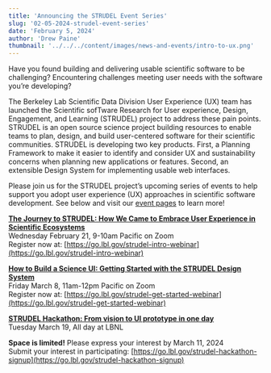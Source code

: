 ```yaml
---
title: 'Announcing the STRUDEL Event Series'
slug: '02-05-2024-strudel-event-series'
date: 'February 5, 2024'
author: 'Drew Paine'
thumbnail: '../../../content/images/news-and-events/intro-to-ux.png'
---
```


Have you found building and delivering usable scientific software to be challenging? Encountering challenges meeting user needs with the software you’re developing?

The Berkeley Lab Scientific Data Division User Experience (UX) team has launched the Scientific sofTware Research for User experience, Design, Engagement, and Learning (STRUDEL) project to address these pain points. STRUDEL is an open source science project building resources to enable teams to plan, design, and build user-centered software for their scientific communities. STRUDEL is developing two key products. First, a Planning Framework to make it easier to identify and consider UX and sustainability concerns when planning new applications or features. Second, an extensible Design System for implementing usable web interfaces.

Please join us for the STRUDEL project’s upcoming series of events to help support you adopt user experience (UX) approaches in scientific software development. See below and visit our [event pages](https://strudel.science/engage/events) to learn more!

<b>[The Journey to STRUDEL: How We Came to Embrace User Experience in Scientific Ecosystems](https://strudel.science/engage/events/02-21-2024-intro-to-science-ux/)</b> <br/>
Wednesday February 21, 9-10am Pacific on Zoom <br/>
Register now at: [https://go.lbl.gov/strudel-intro-webinar](https://go.lbl.gov/strudel-intro-webinar) 

<b>[How to Build a Science UI: Getting Started with the STRUDEL Design System](https://strudel.science/engage/events/03-08-2024-getting-started-with-strudel-ds/)</b> <br/>
Friday March 8, 11am-12pm Pacific on Zoom <br/>
Register now at: [https://go.lbl.gov/strudel-get-started-webinar](https://go.lbl.gov/strudel-get-started-webinar) 

<b>[STRUDEL Hackathon: From vision to UI prototype in one day](https://strudel.science/engage/events/03-19-2024-strudel-ds-hackathon/) </b><br/>
Tuesday March 19, All day at LBNL <br/>

<b>Space is limited!</b> Please express your interest by March 11, 2024 <br/>
Submit your interest in participating: [https://go.lbl.gov/strudel-hackathon-signup](https://go.lbl.gov/strudel-hackathon-signup) 


